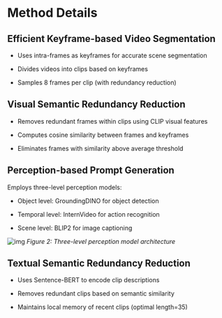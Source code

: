 # Method Details
## Efficient Keyframe-based Video Segmentation
- Uses intra-frames as keyframes for accurate scene segmentation

- Divides videos into clips based on keyframes

- Samples 8 frames per clip (with redundancy reduction)

## Visual Semantic Redundancy Reduction
- Removes redundant frames within clips using CLIP visual features

- Computes cosine similarity between frames and keyframes

- Eliminates frames with similarity above average threshold

## Perception-based Prompt Generation
Employs three-level perception models:

- Object level: GroundingDINO for object detection

- Temporal level: InternVideo for action recognition

- Scene level: BLIP2 for image captioning

![img](./imgs/perception.png)
*Figure 2: Three-level perception model architecture*

## Textual Semantic Redundancy Reduction
- Uses Sentence-BERT to encode clip descriptions

- Removes redundant clips based on semantic similarity

- Maintains local memory of recent clips (optimal length=35)